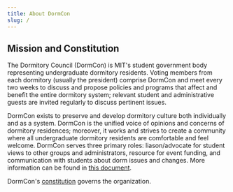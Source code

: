```yaml
---
title: About DormCon
slug: /
---
```


## Mission and Constitution

The Dormitory Council (DormCon) is MIT's student government body representing undergraduate dormitory residents. Voting members from each dormitory (usually the president) comprise DormCon and meet every two weeks to discuss and propose policies and programs that affect and benefit the entire dormitory system; relevant student and administrative guests are invited regularly to discuss pertinent issues.

DormCon exists to preserve and develop dormitory culture both individually and as a system. DormCon is the unified voice of opinions and concerns of dormitory residences; moreover, it works and strives to create a community where all undergraduate dormitory residents are comfortable and feel welcome. DormCon serves three primary roles: liason/advocate for student views to other groups and administrators, resource for event funding, and communication with students about dorm issues and changes. More information can be found in [this document](/pdf/dormcon_roles.pdf).

DormCon's [constitution](/pdf/constitution.pdf) governs the organization.